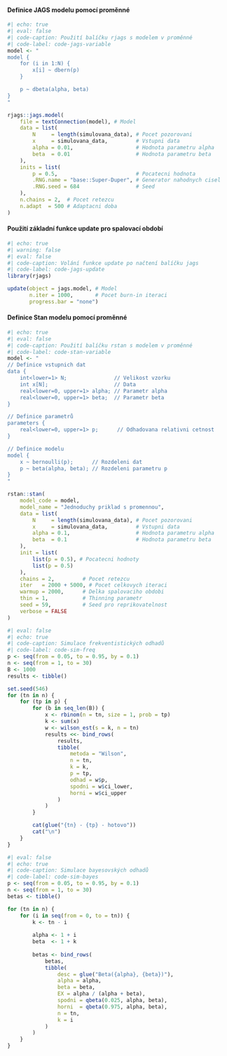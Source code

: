 #### Definice JAGS modelu pomocí proměnné

```{r jags-model-variable}
#| echo: true
#| eval: false
#| code-caption: Použití balíčku rjags s modelem v proměnné
#| code-label: code-jags-variable
model <- "
model {
    for (i in 1:N) {
        x[i] ~ dbern(p)
    }

    p ~ dbeta(alpha, beta)
}
"

rjags::jags.model(
    file = textConnection(model), # Model
    data = list(
        N     = length(simulovana_data), # Pocet pozorovani
        x     = simulovana_data,         # Vstupni data
        alpha = 0.01,                    # Hodnota parametru alpha
        beta  = 0.01                     # Hodnota parametru beta
    ),
    inits = list(
        p = 0.5,                         # Pocatecni hodnota
        .RNG.name = "base::Super-Duper", # Generator nahodnych cisel
        .RNG.seed = 684                  # Seed
    ),
    n.chains = 2,  # Pocet retezcu
    n.adapt  = 500 # Adaptacni doba
)
```

#### Použití základní funkce update pro spalovací období

```{r jags-update}
#| echo: true
#| warning: false
#| eval: false
#| code-caption: Volání funkce update po načtení balíčku jags
#| code-label: code-jags-update
library(rjags)

update(object = jags.model, # Model
       n.iter = 1000,       # Pocet burn-in iteraci
       progress.bar = "none")
```

#### Definice Stan modelu pomocí proměnné

```{r stan-model-variable}
#| echo: true
#| eval: false
#| code-caption: Použití balíčku rstan s modelem v proměnné
#| code-label: code-stan-variable
model <- "
// Definice vstupnich dat
data {
    int<lower=1> N;               // Velikost vzorku
    int x[N];                     // Data
    real<lower=0, upper=1> alpha; // Parametr alpha
    real<lower=0, upper=1> beta;  // Parametr beta
}

// Definice parametrů
parameters {
    real<lower=0, upper=1> p;      // Odhadovana relativni cetnost
}

// Definice modelu
model {
    x ~ bernoulli(p);      // Rozdeleni dat 
    p ~ beta(alpha, beta); // Rozdeleni parametru p
}
"

rstan::stan(
    model_code = model,
    model_name = "Jednoduchy priklad s promennou",
    data = list(
        N     = length(simulovana_data), # Pocet pozorovani
        x     = simulovana_data,         # Vstupni data
        alpha = 0.1,                     # Hodnota parametru alpha
        beta  = 0.1                      # Hodnota parametru beta
    ),
    init = list(
        list(p = 0.5), # Pocatecni hodnoty
        list(p = 0.5)
    ),
    chains = 2,         # Pocet retezcu
    iter   = 2000 + 5000, # Pocet celkovych iteraci
    warmup = 2000,      # Delka spalovaciho obdobi
    thin = 1,           # Thinning parametr
    seed = 59,          # Seed pro reprikovatelnost
    verbose = FALSE
)
```


```{r }
#| eval: false
#| echo: true
#| code-caption: Simulace frekventistických odhadů
#| code-label: code-sim-freq
p <- seq(from = 0.05, to = 0.95, by = 0.1)
n <- seq(from = 1, to = 30)
B <- 1000
results <- tibble()

set.seed(546)
for (tn in n) {
    for (tp in p) {
        for (b in seq_len(B)) {
            x <- rbinom(n = tn, size = 1, prob = tp)
            k <- sum(x)
            w <- wilson_est(s = k, n = tn)
            results <<- bind_rows(
                results,
                tibble(
                    metoda = "Wilson",
                    n = tn,
                    k = k,
                    p = tp,
                    odhad = w$p,
                    spodni = w$ci_lower,
                    horni = w$ci_upper
                )
            )
        }

        cat(glue("{tn} - {tp} - hotovo"))
        cat("\n")
    }
}
```

```{r }
#| eval: false
#| echo: true
#| code-caption: Simulace bayesovských odhadů
#| code-label: code-sim-bayes
p <- seq(from = 0.05, to = 0.95, by = 0.1)
n <- seq(from = 1, to = 30)
betas <- tibble()

for (tn in n) {
    for (i in seq(from = 0, to = tn)) {
        k <- tn - i
        
        alpha <- 1 + i
        beta  <- 1 + k
        
        betas <- bind_rows(
            betas,
            tibble(
                desc = glue("Beta({alpha}, {beta})"),
                alpha = alpha,
                beta = beta,
                EX = alpha / (alpha + beta),
                spodni = qbeta(0.025, alpha, beta),
                horni  = qbeta(0.975, alpha, beta),
                n = tn,
                k = i
            )
        )
    }
}
```